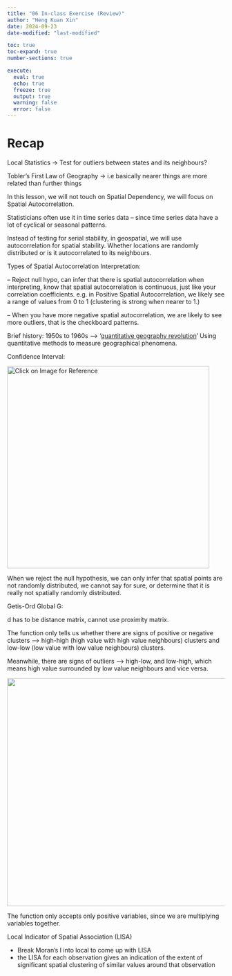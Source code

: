 ```yaml
---
title: "06 In-class Exercise (Review)"
author: "Heng Kuan Xin"
date: 2024-09-23
date-modified: "last-modified"

toc: true
toc-expand: true
number-sections: true

execute:
  eval: true
  echo: true
  freeze: true
  output: true
  warning: false
  error: false
---
```


# Recap

Local Statistics -\> Test for outliers between states and its neighbours?

Tobler's First Law of Geography -\> i.e basically nearer things are more related than further things

In this lesson, we will not touch on Spatial Dependency, we will focus on Spatial Autocorrelation.

Statisticians often use it in time series data -- since time series data have a lot of cyclical or seasonal patterns.

Instead of testing for serial stability, in geospatial, we will use autocorrelation for spatial stability. Whether locations are randomly distributed or is it autocorrelated to its neighbours.

Types of Spatial Autocorrelation Interpretation:

-- Reject null hypo, can infer that there is spatial autocorrelation when interpreting, know that spatial autocorrelation is continuous, just like your correlation coefficients. e.g. in Positive Spatial Autocorrelation, we likely see a range of values from 0 to 1 (clustering is strong when nearer to 1.)

-- When you have more negative spatial autocorrelation, we are likely to see more outliers, that is the checkboard patterns.

Brief history: 1950s to 1960s --\> '[quantitative geography revolution](https://en.wikipedia.org/wiki/Quantitative_revolution)' Using quantitative methods to measure geographical phenomena.

Confidence Interval:

[![Click on Image for Reference](images/image7-8.jpg){fig-align="center" width="468"}](https://www.ncbi.nlm.nih.gov/pmc/articles/PMC2689604/)

When we reject the null hypothesis, we can only infer that spatial points are not randomly distributed, we cannot say for sure, or determine that it is really not spatially randomly distributed.

Getis-Ord Global G:

d has to be distance matrix, cannot use proximity matrix.

The function only tells us whether there are signs of positive or negative clusters –\> high-high (high value with high value neighbours) clusters and low-low (low value with low value neighbours) clusters.

Meanwhile, there are signs of outliers –\> high-low, and low-high, which means high value surrounded by low value neighbours and vice versa.

![](images/image7-15.jpg){fig-align="center" width="528"}

The function only accepts only positive variables, since we are multiplying variables together.

Local Indicator of Spatial Association (LISA)

-   Break Moran's I into local to come up with LISA
-   the LISA for each observation gives an indication of the extent of significant spatial clustering of similar values around that observation
